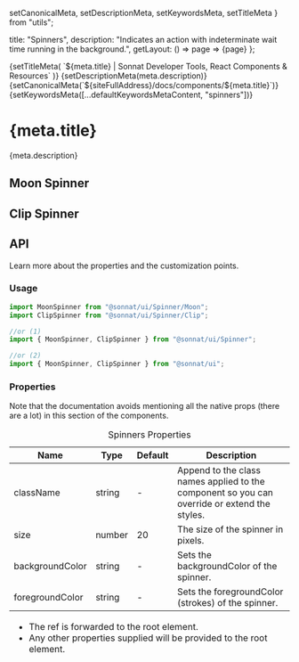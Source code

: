   setCanonicalMeta,
  setDescriptionMeta,
  setKeywordsMeta,
  setTitleMeta
} from "utils";

  title: "Spinners",
  description:
    "Indicates an action with indeterminate wait time running in the background.",
  getLayout: () => page => <WithSidebar>{page}</WithSidebar>
};

<Head>
  {setTitleMeta(
    `${meta.title} | Sonnat Developer Tools, React Components & Resources`
  )}
  {setDescriptionMeta(meta.description)}
  {setCanonicalMeta(`${siteFullAddress}/docs/components/${meta.title}`)}
  {setKeywordsMeta([...defaultKeywordsMetaContent, "spinners"])}
</Head>

<h1>
  <span>{meta.title}</span>
  <AnchorButton anchorId="overview" />
  <PageEditButton href={`pages/docs/components/${meta.title}.mdx`} />
</h1>

<p>{meta.description}</p>

<h2>
  <span>Moon Spinner</span>
  <AnchorButton anchorId="moon-spinner" />
</h2>

<DemoBox code="<MoonSpinner />">
  <MoonSpinner />
</DemoBox>

<h2>
  <span>Clip Spinner</span>
  <AnchorButton anchorId="clip-spinner" />
</h2>

<DemoBox code="<ClipSpinner />">
  <ClipSpinner />
</DemoBox>

<h2>
  <span>API</span>
  <AnchorButton anchorId="api" />
</h2>

<p>Learn more about the properties and the customization points.</p>

<h3>
  <span>Usage</span>
  <AnchorButton anchorId="usage" />
</h3>

```typescript
import MoonSpinner from "@sonnat/ui/Spinner/Moon";
import ClipSpinner from "@sonnat/ui/Spinner/Clip";

//or (1)
import { MoonSpinner, ClipSpinner } from "@sonnat/ui/Spinner";

//or (2)
import { MoonSpinner, ClipSpinner } from "@sonnat/ui";
```

<h3>
  <span>Properties</span>
  <AnchorButton anchorId="properties" />
</h3>

<p>
  Note that the documentation avoids mentioning all the native props (there are
  a lot) in this section of the components.
</p>

<table cols={4}>
  <caption>Spinners Properties</caption>
  <thead>
    <tr>
      <th>Name</th>
      <th>Type</th>
      <th>Default</th>
      <th>Description</th>
    </tr>
  </thead>
  <tbody>
    <tr>
      <td>className</td>
      <td>string</td>
      <td>-</td>
      <td>
        Append to the class names applied to the component so you can override
        or extend the styles.
      </td>
    </tr>
    <tr>
      <td>size</td>
      <td>number</td>
      <td>20</td>
      <td>The size of the spinner in pixels.</td>
    </tr>
    <tr>
      <td>backgroundColor</td>
      <td>string</td>
      <td>-</td>
      <td>Sets the backgroundColor of the spinner.</td>
    </tr>
    <tr>
      <td>foregroundColor</td>
      <td>string</td>
      <td>-</td>
      <td>Sets the foregroundColor (strokes) of the spinner.</td>
    </tr>
  </tbody>
  <tfoot>
    <tr>
      <td colSpan="4">
        <ul>
          <li>
            The <inlineCode>ref</inlineCode> is forwarded to the root element.
          </li>
          <li>
            Any other properties supplied will be provided to the root element.
          </li>
        </ul>
      </td>
    </tr>
  </tfoot>
</table>
